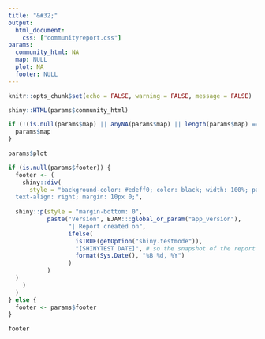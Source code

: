 ```yaml
---
title: "&#32;"
output:
  html_document:
    css: ["communityreport.css"]
params:
  community_html: NA
  map: NULL
  plot: NA
  footer: NULL
---
```


```r
knitr::opts_chunk$set(echo = FALSE, warning = FALSE, message = FALSE)
```

```r
shiny::HTML(params$community_html)
```

```r
if (!(is.null(params$map) || anyNA(params$map) || length(params$map) == 0)) {
  params$map
}
```

```r
params$plot
```

```r
if (is.null(params$footer)) {
  footer <- (
    shiny::div(
      style = "background-color: #edeff0; color: black; width: 100%; padding: 10px 20px; 
  text-align: right; margin: 10px 0;", 
  
  shiny::p(style = "margin-bottom: 0",
           paste("Version", EJAM:::global_or_param("app_version"),
                 "| Report created on",
                 ifelse(
                   isTRUE(getOption("shiny.testmode")),
                   "[SHINYTEST DATE]", # so the snapshot of the report is consistent, not diff date each time tested
                   format(Sys.Date(), "%B %d, %Y")
                 )
           )
  )
    ) 
  )
} else {
  footer <- params$footer
}

footer

```
